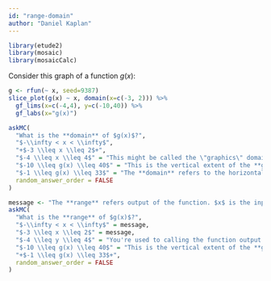 ```yaml
---
id: "range-domain"
author: "Daniel Kaplan"
---
```



```r
library(etude2)
library(mosaic)
library(mosaicCalc)
```

Consider this graph of a function $g(x)$:

```r
g <- rfun(~ x, seed=9387)
slice_plot(g(x) ~ x, domain(x=c(-3, 2))) %>%
  gf_lims(x=c(-4,4), y=c(-10,40)) %>%
  gf_labs(x="g(x)")

```

```r
askMC(
  "What is the **domain** of $g(x)$?",
  "$-\\infty < x < \\infty$",
  "+$-3 \\leq x \\leq 2$+",
  "$-4 \\leq x \\leq 4$" = "This might be called the \"graphics\" domain, yet the function graph doesn't extend over that whole interval.",
  "$-10 \\leq g(x) \\leq 40$" = "This is the vertical extent of the **graphics frame**.",
  "$-1 \\leq g(x) \\leq 33$" = "The **domain** refers to the horizontal axis.",
  random_answer_order = FALSE
)
```

```r
message <- "The **range** refers output of the function. $x$ is the input."
askMC(
  "What is the **range** of $g(x)$?",
  "$-\\infty < x < \\infty$" = message,
  "$-3 \\leq x \\leq 2$" = message,
  "$-4 \\leq y \\leq 4$" = "You're used to calling the function output $y$, but that's a bad habit. Break it!",
  "$-10 \\leq g(x) \\leq 40$" = "This is the vertical extent of the **graphics frame**.",
  "+$-1 \\leq g(x) \\leq 33$+",
  random_answer_order = FALSE
)
```
